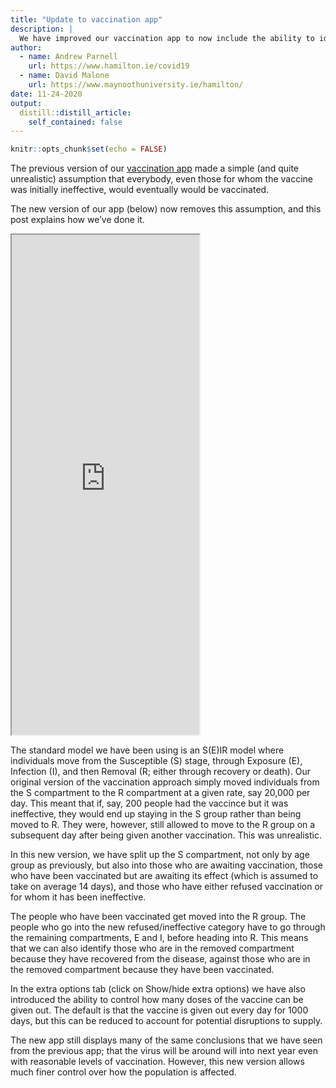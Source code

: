 ```yaml
---
title: "Update to vaccination app"
description: |
  We have improved our vaccination app to now include the ability to identify those who have recovered from the disease and those who have been vaccinated
author:
  - name: Andrew Parnell
    url: https://www.hamilton.ie/covid19
  - name: David Malone
    url: https://www.maynoothuniversity.ie/hamilton/  
date: 11-24-2020
output:
  distill::distill_article:
    self_contained: false
---
```



```r
knitr::opts_chunk$set(echo = FALSE)
```

The previous version of our [vaccination app](https://www.hamilton.ie/covid19/posts/2020-11-05-vaccination-planning-for-2021/) made a simple (and quite unrealistic) assumption that everybody, even those for whom the vaccine was initially ineffective, would eventually would be vaccinated. 

The new version of our app (below) now removes this assumption, and this post explains how we've done it.

<iframe src="https://rstudioserver.hamilton.ie:3838/users/aparnell/SEIR_vaxx/" class="l-screen-inset shaded" height = "800px"></iframe>

The standard model we have been using is an S(E)IR model where individuals move from the Susceptible (S) stage, through Exposure (E), Infection (I), and then Removal (R; either through recovery or death). Our original version of the vaccination approach simply moved individuals from the S compartment to the R compartment at a given rate, say 20,000 per day. This meant that if, say, 200 people had the vaccince but it was ineffective, they would end up staying in the S group rather than being moved to R. They were, however, still allowed to move to the R group on a subsequent day after being given another vaccination. This was unrealistic.

In this new version, we have split up the S compartment, not only by age group as previously, but also into those who are awaiting vaccination, those who have been vaccinated but are awaiting its effect (which is assumed to take on average 14 days), and those who have either refused vaccination or for whom it has been ineffective. 

The people who have been vaccinated get moved into the R group. The people who go into the new refused/ineffective category have to go through the remaining compartments, E and I, before heading into R. This means that we can also identify those who are in the removed compartment because they have recovered from the disease, against those who are in the removed compartment because they have been vaccinated. 

In the extra options tab (click on Show/hide extra options) we have also introduced the ability to control how many doses of the vaccine can be given out. The default is that the vaccine is given out every day for 1000 days, but this can be reduced to account for potential disruptions to supply. 

The new app still displays many of the same conclusions that we have seen from the previous app; that the virus will be around will into next year even with reasonable levels of vaccination. However, this new version allows much finer control over how the population is affected. 

